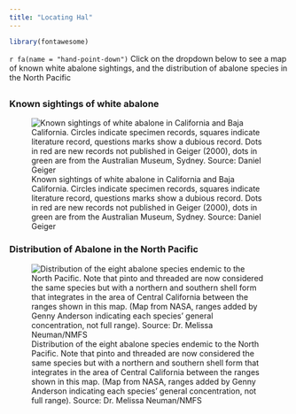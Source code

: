 ```yaml
---
title: "Locating Hal"
---
```



```r
library(fontawesome)
```

`r fa(name = "hand-point-down")` Click on the dropdown below to see a map of known white abalone sightings, and the distribution of abalone species in the North Pacific

## {.tabset .tabset-dropdown}

### Known sightings of white abalone
![Known sightings of white abalone in California and Baja California. Circles indicate specimen records, squares indicate literature record, questions marks show a dubious record. Dots in red are new records not published in Geiger (2000), dots in green are from the Australian Museum, Sydney. Source: Daniel Geiger](./images/sore-map.gif)

### Distribution of Abalone in the North Pacific
![Distribution of the eight abalone species endemic to the North Pacific. Note that pinto and threaded are now considered the same species but with a northern and southern shell form that integrates in the area of Central California between the ranges shown in this map. (Map from NASA, ranges added by Genny Anderson indicating each species' general concentration, not full range). Source: Dr. Melissa Neuman/NMFS](./images/Ab_dist.jpg)
